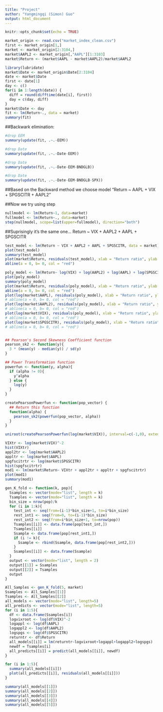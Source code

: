 ```yaml
---
title: "Project"
author: "Yangmingqi (Simon) Guo"
output: html_document
---
```


```r
knitr::opts_chunk$set(echo = TRUE)
```

```r
market_origin <- read.csv("market_index_clean.csv")
first <- market_origin[1,]
market <- market_origin[2:3104,]
market$AAPL2 <- market_origin[,"AAPL"][1:3103]
market$Return <- (market$AAPL - market$AAPL2)/market$AAPL2
```

```r
library(lubridate)
market$Date <- market_origin$Date[2:3104]
date <- market$Date
first <- date[1]
day <- c()
for(i in 1:length(date)) {
  diff = round(difftime(date[i], first))
  day = c(day, diff)
}
market$Date <- day
fit <- lm(Return~., data = market)
summary(fit)
```

##Backwark elimination:

```r
#drop EEM
summary(update(fit, .~.-EEM))
```

```r
#drop Date
summary(update(fit, .~.-Date-EEM))
```


```r
#drop Date
summary(update(fit, .~.-Date-EEM-BNDGLB))
```

```r
#drop Date
summary(update(fit, .~.-Date-EEM-BNDGLB-SPX))
```


##Based on the Backward method we choose model "Return ~ AAPL + VIX + SPGSCITR + AAPL2"

##Now we try using step

```r
nullmodel <- lm(Return~1, data=market)
fullmodel <- lm(Return~., data=market)
step(nullmodel, scope=list(upper=fullmodel), direction="both")
```

##Suprisingly it's the same one... Return ~ VIX + AAPL2 + AAPL + SPGSCITR

```r
test_model <- lm(Return ~ VIX + AAPL2 + AAPL + SPGSCITR, data = market)
plot(test_model)
summary(test_model)
plot(market$Return, residuals(test_model), xlab = "Return ratio", ylab = "Residuals")
abline(a = 0, b= 0, col = "red")
```

```r
poly_model <- lm(Return~ log(VIX) + log(AAPL2) + log(AAPL) + log(SPGSCITR), data = market)
plot(poly_model)
summary(poly_model)
plot(market$Return, residuals(poly_model), xlab = "Return ratio", ylab = "Residuals")
abline(a = 0, b= 0, col = "red")
plot(log(market$AAPL), residuals(poly_model), xlab = "Return ratio", ylab = "Residuals")
# abline(a = 0, b= 0, col = "red")
plot(log(market$AAPL2), residuals(poly_model), xlab = "Return ratio", ylab = "Residuals")
# abline(a = 0, b= 0, col = "red")
plot(log(market$VIX), residuals(poly_model), xlab = "Return ratio", ylab = "Residuals")
# abline(a = 0, b= 0, col = "red")
plot(log(market$SPGSCITR), residuals(poly_model), xlab = "Return ratio", ylab = "Residuals")
# abline(a = 0, b= 0, col = "red")


## Pearson's Second Skewness Coefficient function
pearson_sk2 <- function(y){
  3 * (mean(y) - median(y)) / sd(y)
}

## Power Transformation function
powerfun <- function(y, alpha){
  if (alpha != 0){
    y^alpha
  } else {
    log(y)
  }
}

createPearsonPowerfun <- function(pop_vector) {
  ## Return this function
  function(alpha) { 
    pearson_sk2(powerfun(pop_vector, alpha))
  }
}

uniroot(createPearsonPowerfun(log(market$VIX)), interval=c(-1,0), extendInt = "yes")$root

VIXtr <- log(market$VIX)^-2
hist(VIXtr)
appl2tr <- log(market$AAPL2)
appltr <- log(market$AAPL)
spgfscitrtr <- log(market$SPGSCITR)
hist(spgfscitrtr)
mod1 <- lm(market$Return~ VIXtr + appl2tr + appltr + spgfscitrtr)
plot(mod1)
summary(mod1)

gen_K_fold <- function(k, pop){
  Ssamples <- vector(mode="list", length = k)
  Tsamples <- vector(mode="list", length = k)
  bin_size = nrow(pop)/k
  for (i in 1:k){
    test_int <- seq(from=(i-1)*bin_size+1, to=i*bin_size)
    rest_int1 <- seq(from=0, to=(i-1)*bin_size)
    rest_int2 <- seq(from=i*bin_size+1, to=nrow(pop))
    Tsamples[[i]] <- data.frame(pop[test_int,])
    Tsamples[[i]]
    Ssample <- data.frame(pop[rest_int1,])
    if (i != k){
      Ssample <- rbind(Ssample, data.frame(pop[rest_int2,]))
    }
    Ssamples[[i]] <- data.frame(Ssample)
  }
  output <- vector(mode="list", length = 2)
  output[[1]] = Ssamples
  output[[2]] = Tsamples
  output
}

All_Samples <- gen_K_fold(5, market)
Ssamples <- All_Samples[[1]]
Tsamples <- All_Samples[[2]]
all_models <- vector(mode="list", length=5)
all_predicts <- vector(mode="list", length=5)
for (i in 1:5){
  df <- data.frame(Ssamples[i])
  logvixroot <- log(df$VIX)^-2
  logappl <- log(df$AAPL)
  logappl2 <- log(df$AAPL2)
  logspgs <- log(df$SPGSCITR)
  returntr <- df$Return
  all_models[[i]] = lm(returntr~logvixroot+logappl+logappl2+logspgs)
  newdf = Tsamples[i]
  all_predicts[[i]] = predict(all_models[[i]], newdf)
}

for (i in 1:5){
  summary(all_models[[i]])
  plot(all_predicts[[i]], residuals(all_models[[i]]))
}

summary(all_models[[1]])
summary(all_models[[2]])
summary(all_models[[3]])
summary(all_models[[4]])
summary(all_models[[5]])


```




